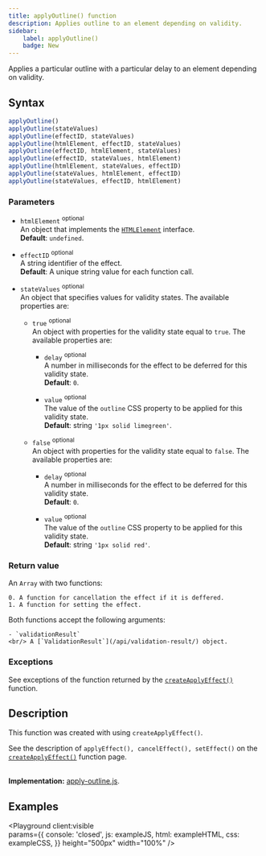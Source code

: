 ```yaml
---
title: applyOutline() function
description: Applies outline to an element depending on validity.
sidebar: 
    label: applyOutline()
    badge: New
---
```



Applies a particular outline with a particular delay to an element depending on validity.

## Syntax

```js 
applyOutline()
applyOutline(stateValues)
applyOutline(effectID, stateValues)
applyOutline(htmlElement, effectID, stateValues)
applyOutline(effectID, htmlElement, stateValues)
applyOutline(effectID, stateValues, htmlElement)
applyOutline(htmlElement, stateValues, effectID)
applyOutline(stateValues, htmlElement, effectID)
applyOutline(stateValues, effectID, htmlElement)
```

### Parameters

- `htmlElement` <sup>optional</sup>
<br/> An object that implements the [`HTMLElement`](https://developer.mozilla.org/en-US/docs/Web/API/HTMLElement) interface.
<br/> **Default**: `undefined`.

- `effectID` <sup>optional</sup>
<br/> A string identifier of the effect.
<br/> **Default**: A unique string value for each function call.

- `stateValues` <sup>optional</sup>
<br/> An object that specifies values for validity states. The available properties are:

    - `true` <sup>optional</sup>
    <br/> An object with properties for the validity state equal to `true`. The available properties are:

        - `delay` <sup>optional</sup>
        <br/> A number in milliseconds for the effect to be deferred for this validity state.
        <br/> **Default**: `0`.
        
        - `value` <sup>optional</sup>
        <br/> The value of the `outline` CSS property to be applied for this validity state.
        <br/> **Default**: string `'1px solid limegreen'`.

    - `false` <sup>optional</sup>
    <br/> An object with properties for the validity state equal to `false`. The available properties are:

        - `delay` <sup>optional</sup>
        <br/> A number in milliseconds for the effect to be deferred for this validity state.
        <br/> **Default**: `0`.
        
        - `value` <sup>optional</sup>
        <br/> The value of the `outline` CSS property to be applied for this validity state.
        <br/> **Default**: string `'1px solid red'`.

### Return value

An `Array` with two functions:

    0. A function for cancellation the effect if it is deffered.
    1. A function for setting the effect.

Both functions accept the following arguments:

    - `validationResult` 
    <br/> A [`ValidationResult`](/api/validation-result/) object. 

### Exceptions

See exceptions of the function returned by the [`createApplyEffect()`](/api/ui/helper-functions/create-apply-effect/#exceptions) function.

## Description

This function was created with using `createApplyEffect()`.

See the description of `applyEffect(), cancelEffect(), setEffect()` on the [`createApplyEffect()`](/api/ui/helper-functions/create-apply-effect/#description) function page.

<br/>**Implementation:** [apply-outline.js](https://github.com/itihon/isomorphic-validation/blob/master/src/ui/apply-outline.js).

## Examples

<Playground client:visible  
    params={{
        console: 'closed',
        js: exampleJS,
        html: exampleHTML,
        css: exampleCSS,
    }}
    height="500px"
    width="100%"
/>